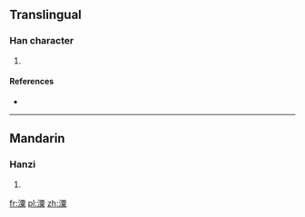 ==Translingual==

===Han character===
{{Han char|rn=85|rad=水|as=12|sn=15|four=|canj=水一田木 (EMWD), X水一田木 (XEMWD)}}

# {{defn|Han|sort=水12}}

====References====
* {{Han ref|kx=0649.250|dkj=18256|hdz=31738.030|uh=6F65|ud=28517}}

----

==Mandarin==

===Hanzi===
{{cmn-hanzi|pin=[[sù]] ([[su4]])|wg=su<sup>4</sup>}}

# {{defn|lang=cmn|sort=水12}}

[[fr:潥]]
[[pl:潥]]
[[zh:潥]]